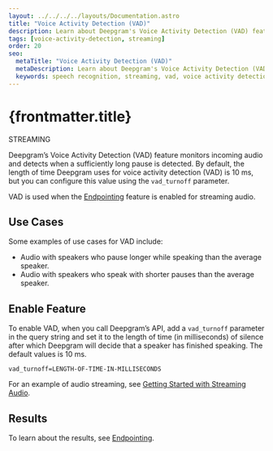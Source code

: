 ---
layout: ../../../../layouts/Documentation.astro
title: "Voice Activity Detection (VAD)"
description: Learn about Deepgram's Voice Activity Detection (VAD) feature, which detects pauses in submitted audio. Used when the Endpointing feature is enabled for streaming audio.
tags: [voice-activity-detection, streaming]
order: 20
seo:
  metaTitle: "Voice Activity Detection (VAD)"
  metaDescription: Learn about Deepgram's Voice Activity Detection (VAD) feature, which detects pauses in submitted audio. Used when the Endpointing feature is enabled for streaming audio.
  keywords: speech recognition, streaming, vad, voice activity detection, endpointing, pause
---

# {frontmatter.title}

<div class="badge">STREAMING</div>

Deepgram’s Voice Activity Detection (VAD) feature monitors incoming audio and detects when a sufficiently long pause is detected. By default, the length of time Deepgram uses for voice activity detection (VAD) is 10 ms, but you can configure this value using the `vad_turnoff` parameter.

VAD is used when the [Endpointing](/documentation/features/endpointing/) feature is enabled for streaming audio.

## Use Cases

Some examples of use cases for VAD include:

- Audio with speakers who pause longer while speaking than the average speaker.
- Audio with speakers who speak with shorter pauses than the average speaker.

## Enable Feature

To enable VAD, when you call Deepgram’s API, add a `vad_turnoff` parameter in the query string and set it to the length of time (in milliseconds) of silence after which Deepgram will decide that a speaker has finished speaking. The default values is 10 ms.

`vad_turnoff=LENGTH-OF-TIME-IN-MILLISECONDS`

For an example of audio streaming, see [Getting Started with Streaming Audio](/documentation/getting-started/streaming/).

## Results

To learn about the results, see [Endpointing](/documentation/features/endpointing/#results).

